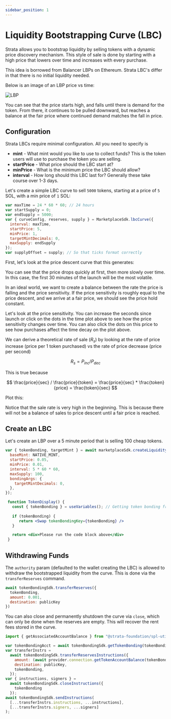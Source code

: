 ```yaml
---
sidebar_position: 1
---
```


# Liquidity Bootstrapping Curve (LBC)

Strata allows you to bootstrap liquidity by selling tokens with a dynamic price discovery mechanism. This style of sale is done by starting with a high price that lowers over time and
increases with every purchase.

This idea is borrowed from Balancer LBPs on Ethereum. Strata LBC's differ in that there is no initial liquidity needed.

Below is an image of an LBP price vs time:

![LBP](./lbp.png)

You can see that the price starts high, and falls until there is demand for the token. From there, it continues to be pulled downward,
but reaches a balance at the fair price where continued demand matches the fall in price.

## Configuration

Strata LBCs require minimal configuration. All you need to specify is

  * **mint** - What mint would you like to use to collect funds? This is the token users will use to purchase the token you are selling.
  * **startPrice** - What price should the LBC start at?
  * **minPrice** - What is the minimum price the LBC should allow?
  * **interval** - How long should this LBC last for? Generally these take course over 1-3 days.


Let's create a simple LBC curve to sell `5000` tokens, starting at a price of `5` SOL, with a min price of `1` SOL:


```jsx async
var maxTime = 24 * 60 * 60; // 24 hours
var startSupply = 0;
var endSupply = 5000;
var { curveConfig, reserves, supply } = MarketplaceSdk.lbcCurve({
  interval: maxTime,
  startPrice: 5,
  minPrice: 1,
  targetMintDecimals: 0,
  maxSupply: endSupply
});
var supplyOffset = supply; // So that ticks format correctly
```

First, let's look at the price descent curve that this generates:

<CurveConfiguratorFromVariables priceVsSupply={false} priceVsTime rateVsTime={false} />

You can see that the price drops quickly at first, then more slowly over time. In this case, the first 30 minutes of the launch
will be the most volatile.

In an ideal world, we want to create a balance between the rate the price is falling and the price sensitivity.
If the price sensitivity is roughly equal to the price descent, and we arrive at a fair price, we should see the price hold constant.

Let's look at the price sensitivity. You can increase the seconds since launch or click on the dots in the time plot above to see how the price
sensitivity changes over time. You can also click the dots on this price to see how purchases affect the time decay on the plot above.

<CurveConfiguratorFromVariables priceVsSupply priceVsTime={false} rateVsTime={false} />

We can derive a theoretical rate of sale ($R_s$) by looking at the rate of price increase (price per 1 token purchased) vs 
the rate of price decrease (price per second)

$$
R_s = P_{inc} / P_{dec}
$$

This is true because

$$
 \frac{price}{sec} / \frac{price}{token} =  \frac{price}{sec} * \frac{token}{price} = \frac{token}{sec}
$$

Plot this:

<CurveConfiguratorFromVariables priceVsSupply={false} priceVsTime={false} rateVsTime={true} />
<CurveConfiguratorFromVariables priceVsSupply={false} priceVsTime={false} rateVsTime={false} salesVsTime={true} />

Notice that the sale rate is very high in the beginning. This is because there will not be a balance of sales to price descent until
a fair price is reached.

## Create an LBC

Let's create an LBP over a 5 minute period that is selling 100 cheap tokens.

```js async name=lbc
var { tokenBonding, targetMint } = await marketplaceSdk.createLiquidityBootstrapper({
  baseMint: NATIVE_MINT,
  startPrice: 0.05,
  minPrice: 0.01,
  interval: 5 * 60 * 60,
  maxSupply: 100,
  bondingArgs: {
    targetMintDecimals: 0,
  },
});
```

```jsx live
 function TokenDisplay() {
   const { tokenBonding } = useVariables(); // Getting token bonding from above code;
   
   if (tokenBonding) {
      return <Swap tokenBondingKey={tokenBonding} />
   }

   return <div>Please run the code block above</div>
 }
```

## Withdrawing Funds

The `authority` param (defaulted to the wallet creating the LBC) is allowed to withdraw the bootstrapped liquidity from
the curve. This is done via the `transferReserves` command.

```js async deps=lbc
await tokenBondingSdk.transferReserves({
  tokenBonding,
  amount: 0.001,
  destination: publicKey
})
```

You can also close and permanently shutdown the curve via `close`, which can only be done when the reserves are empty. This will
recover the rent fees stored in the curve.
```js
import { getAssociatedAccountBalance } from "@strata-foundation/spl-utils";
```

```js async deps=lbc
var tokenBondingAcct = await tokenBondingSdk.getTokenBonding(tokenBonding);
var transferInstrs =
  await tokenBondingSdk.transferReservesInstructions({
    amount: (await provider.connection.getTokenAccountBalance(tokenBondingAcct.baseStorage)).value.uiAmount,
    destination: publicKey,
    tokenBonding,
  });
var { instructions, signers } =
  await tokenBondingSdk.closeInstructions({
    tokenBonding
  });
await tokenBondingSdk.sendInstructions(
  [...transferInstrs.instructions, ...instructions],
  [...transferInstrs.signers, ...signers]
);
```

